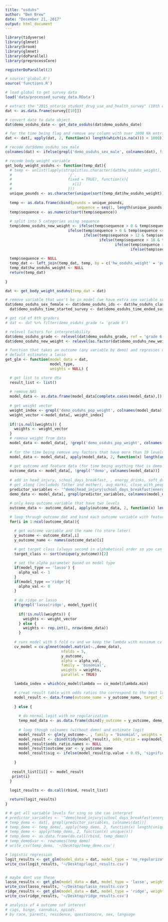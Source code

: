 ```yaml
---
title: "osduhs"
author: "Ben Brew"
date: "December 21, 2017"
output: html_document
---
```


```r

library(tidyverse)
library(glmnet)
library(broom)
library(glmnet)
library(doParallel) 
library(preprocessCore)

registerDoParallel(2)

# source('global.R')
source('functions.R')

# load global to get survey data
load('data/processed_survey_data.RData')

# extract the "2015_ontario_student_drug_use_and_health_survey" (10th element in list)
dat <- as.data.frame(survey[[10]])

# convert date to date object 
dat$demo_osduhs_date <- get_date_osduhs(dat$demo_osduhs_date)

# for the time being flag and remove any column with over 1000 NA entries (talk to joe about this)
dat <- dat[, apply(dat, 2, function(x) length(which(is.na(x))) < 1000)]

# recode dat$demo_osduhs_sex_male
colnames(dat) <- ifelse(grepl('demo_osduhs_sex_male', colnames(dat), fixed = TRUE), 'demo_osduhs_sex', colnames(dat))

# recode body weight variable 
get_body_weight_osduhs <- function(temp_dat){
  # temp <- unlist(lapply(strsplit(as.character(dat$hw_osduhs_weight), 
  #                         '/', 
  #                         fixed = TRUE), function(x){
  #                           x[1]
  #                         }))
  unique_pounds <- as.character(unique(sort(temp_dat$hw_osduhs_weight)))
  
  temp <- as.data.frame(cbind(pounds = unique_pounds, 
                                sequence = seq(1, length(unique_pounds), 1)))
  temp$sequence <- as.numeric(sort(temp$sequence))
  
  # split into 5 categories using sequence 
  temp$demo_osduhs_new_weight <- ifelse(temp$sequence > 0 & temp$sequence <=6, '80_105',
                            ifelse(temp$sequence > 6 & temp$sequence <=12, '106_135', 
                                   ifelse(temp$sequence > 12 & temp$sequence <= 18, '136_165',
                                          ifelse(temp$sequence > 18 & temp$sequence <=24, '166_195',
                                                 ifelse(temp$sequence > 24 & temp$sequence <= 30, '196_225',
                                                        ifelse(temp$sequence > 30 & temp$sequence <=36, '226_255', '255_up'))))))
  
  temp$sequence <- NULL
  temp_dat <- left_join(temp_dat, temp, by = c('hw_osduhs_weight' = 'pounds'))
  temp_dat$hw_osduhs_weight <- NULL
  return(temp_dat)
  
}

dat <- get_body_weight_osduhs(temp_dat = dat)

# remove variable that won't be in model (we have extra sex variable so remove that too)
dat$demo_osduhs_sex_female <- dat$demo_osduhs_ids <- dat$hw_osduhs_class_ids <- 
  dat$demo_osduhs_time_started_survey <- dat$demo_osduhs_time_ended_survey <- NULL 

# get rid of 6th graders
# dat <- dat %>% filter(demo_osduhs_grade != 'grade 6')

# relevel factors for interpretability
dat$demo_osduhs_grade <- relevel(dat$demo_osduhs_grade, ref = 'grade 6')
dat$demo_osduhs_new_weight <- relevel(as.factor(dat$demo_osduhs_new_weight), ref = '80_105')

```

```r
# function that takes an outcome (any variable by demo) and regresses on all demo variables
# default estimates a lasso
get_glm <- function(model_data = dat, 
                    model_type, 
                    weights = NULL) {

  # get list to store dta
  result_list <- list()
  
  # remove NAS
  model_data <- as.data.frame(model_data[complete.cases(model_data),])
  
  # get weight vector
  weight_index <- grepl('demo_osduhs_pop_weight', colnames(model_data))
  weight_vector <-model_data[, weight_index]
  
  if(!is.null(weights)) {
    weights <- weight_vector
  }
  # remove weight from data 
  model_data <- model_data[, !grepl('demo_osduhs_pop_weight', colnames(model_data))]
  
  # for the time being remove any factors that have more than 10 levels (ill clean them later, just rushed to      get this to xing)
  model_data <- model_data[, apply(model_data, 2, function(x) length(unique(x)) < 12)]
  
  # get outcome and feature data (for time being anything that is demo is feature)
  outcome_data <- model_data[, !grepl('^demo', colnames(model_data))]
  
  # add in head_injury, school_days_breakfast, , energy_drinks, soft_drinks, tv_video_games, phy_activity_60
  # get_along (includeds father and mother), avg_marks, close_with_people_at_school, safe_at_school. 
  predictor_variables <- '^demo|head_injury|school_days_breakfast|energy_drinks|soft_drinks|tv_video_games|phy_activity_60|get_along|avg_marks|close_with_people_at_school|safe_at_school'
  demo_data <- model_data[, grepl(predictor_variables, colnames(model_data))]
  
  # only keep outcome variable that have two levels
  outcome_data <- outcome_data[, apply(outcome_data, 2, function(x) length(unique(x)) < 3)]

  # loop through outcome_dat and bind each outcome variable with feature dat
  for(i in 1:ncol(outcome_data)){

    # get outcome variable and the name (to store later)
    y_outcome <- outcome_data[,i]
    y_outcome_name <- names(outcome_data)[i]
    
    # get target class (always second in alphabetical order so you can store this as well)
    target_class <- sort(unique(y_outcome))[2]

    # set the alpha parameter based on model type
    if(model_type == 'lasso') {
      alpha_val <- 1
    } 
    if(model_type =='ridge'){
      alpha_val <- 0
    }
    
    # do ridge or lasso
    if(grepl('lasso|ridge', model_type)){
      
      if(!is.null(weights)) {
        weights <- weight_vector
      } else {
        weights <- rep.int(1, nrow(demo_data))
      }
    
    # runs model with 5 fold cv and we keep the lambda with minimum cv error
    cv_model = cv.glmnet(model.matrix(~.,demo_data), 
                         nfolds = 5,
                         y_outcome,
                         alpha = alpha_val, 
                         family = 'binomial',
                         weights = weights,
                         parallel = TRUE)

    lambda_index = which(cv_model$lambda == cv_model$lambda.min) 

    # creat result table with odds ratios tha correspond to the best lamnd (minimum)
    model_result <- data.frame(outcome_name = y_outcome_name, target_class = target_class, coef.name = dimnames(coef(cv_model))[[1]], coef.value = matrix(exp(coef(cv_model, s = "lambda.min"))))
  
    } else {
      
      # do normal logit with no regularization
      temp_mod_data <- as.data.frame(cbind(y_outcome = y_outcome, demo_data))
      
      # loop though colnames (without demo) and estimate logit
      model_result <- glm(y_outcome~. , family = 'binomial', weights = weights, data = temp_mod_data)
      model_result <- cbind(tidy(model_result), odds_ratio = exp(model_result$coefficients), target_class = target_class)
      model_result$odds_ratio.names <- NULL
      model_result$outcome_var <- y_outcome_name
      model_result$sig <- ifelse(model_result$p.value < 0.05, 'significant', 'not_statistically_significant')
    
    }
    
   result_list[[i]] <- model_result
   print(i)
  }
  
  logit_results <- do.call(rbind, result_list)

  return(logit_results)
}

# # get all variable levels for xing so she can interpret
# predictor_variables <- '^demo|head_injury|school_days_breakfast|energy_drinks|soft_drinks|tv_video_games|phy_activity_60|get_along|avg_marks|close_with_people_at_school|safe_at_school'
# temp_demo <- dat[, grepl(predictor_variables, colnames(dat))]
# temp_demo <- temp_demo[, apply(temp_demo, 2, function(x) length(unique(x)) < 15)]
# temp_demo <- apply(temp_demo, 2, function(x) unique(x))
# temp_demo <- as.data.frame(do.call(rbind, temp_demo))
# temp_demo$var <- rownames(temp_demo)
# write_csv(temp_demo, '~/Desktop/temp_demo.csv')

# logistic regression
logit_results <- get_glm(model_data = dat, model_type = 'no_regularization', weights = NULL)
write_csv(logit_results, '~/Desktop/logit_results.csv')


# maybe dont use these
lasso_results <- get_glm(model_data = dat, model_type = 'lasso', weights = NULL)
write_csv(lasso_results, '~/Desktop/lasso_results.csv')
ridge_results <- get_glm(model_data = dat, model_type = 'ridge', weights = NULL)
write_csv(ridge_results, '~/Desktop/ridge_results.csv')


```


```r
# analysis of 4 outcome sof interest 
# cigs, binge, cannabis, opiods. 
# by race, parents, residence, questionaire, sex, language

```
